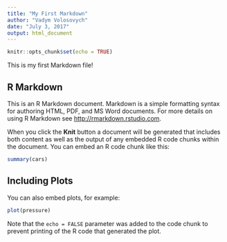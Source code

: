 ```yaml
---
title: "My First Markdown"
author: "Vadym Volosovych"
date: "July 3, 2017"
output: html_document
---
```


```r
knitr::opts_chunk$set(echo = TRUE)
```

This is my first Markdown file!

## R Markdown

This is an R Markdown document. Markdown is a simple formatting syntax for authoring HTML, PDF, and MS Word documents. For more details on using R Markdown see <http://rmarkdown.rstudio.com>.

When you click the **Knit** button a document will be generated that includes both content as well as the output of any embedded R code chunks within the document. You can embed an R code chunk like this:

```r
summary(cars)
```

## Including Plots

You can also embed plots, for example:

```r
plot(pressure)
```

Note that the `echo = FALSE` parameter was added to the code chunk to prevent printing of the R code that generated the plot.
